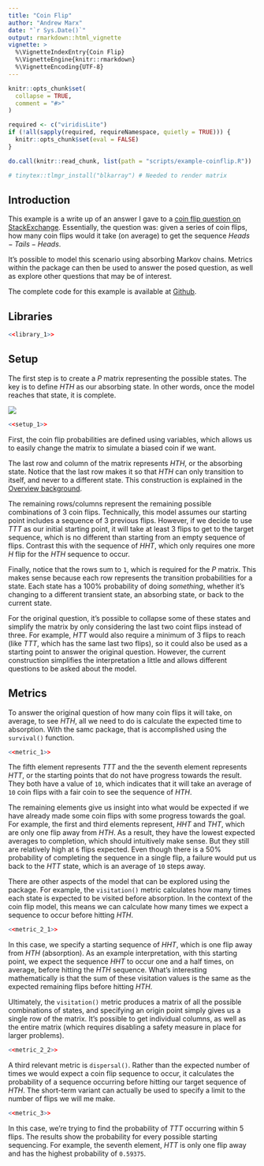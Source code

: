 ```yaml
---
title: "Coin Flip"
author: "Andrew Marx"
date: "`r Sys.Date()`"
output: rmarkdown::html_vignette
vignette: >
  %\VignetteIndexEntry{Coin Flip}
  %\VignetteEngine{knitr::rmarkdown}
  %\VignetteEncoding{UTF-8}
---
```


```r
knitr::opts_chunk$set(
  collapse = TRUE,
  comment = "#>"
)

required <- c("viridisLite")
if (!all(sapply(required, requireNamespace, quietly = TRUE))) {
  knitr::opts_chunk$set(eval = FALSE)
}

do.call(knitr::read_chunk, list(path = "scripts/example-coinflip.R"))

# tinytex::tlmgr_install("blkarray") # Needed to render matrix
```


## Introduction

This example is a write up of an answer I gave to a [coin flip question on StackExchange](https://stats.stackexchange.com/questions/553289/could-any-equation-have-predicted-the-results-of-this-simulation). Essentially, the question was: given a series of coin flips, how many coin flips would it take (on average) to get the sequence $Heads-Tails-Heads$.

It's possible to model this scenario using absorbing Markov chains. Metrics within the package can then be used to answer the posed question, as well as explore other questions that may be of interest. 

The complete code for this example is available at [Github](https://github.com/andrewmarx/samc/blob/main/vignettes/scripts/example-coinflip.R).

<!--
https://latex.codecogs.com/eqneditor/editor.php
\bordermatrix{
      & HHT & HHH & THT & THH & TTT & TTH & HTT & HTH \cr
  HHT & 0   & 0   & 0   & 0   & 0   & 0   & 1-p & p   \cr
  HHH & 1-p & p   & 0   & 0   & 0   & 0   & 0   & 0   \cr
  THT & 0   & 0   & 0   & 0   & 0   & 0   & 1-p & p   \cr
  THH & 1-p & p   & 0   & 0   & 0   & 0   & 0   & 0   \cr
  TTT & 0   & 0   & 0   & 0   & 1-p & p   & 0   & 0   \cr
  TTH & 0   & 0   & 1-p & p   & 0   & 0   & 0   & 0   \cr
  HTT & 0   & 0   & 0   & 0   & 1-p & p   & 0   & 0   \cr
  HTH & 0   & 0   & 0   & 0   & 0   & 0   & 0   & 1   
}
-->

## Libraries

```r
<<library_1>>
```


## Setup

The first step is to create a $P$ matrix representing the possible states. The key is to define $HTH$ as our absorbing state. In other words, once the model reaches that state, it is complete.

![](img/coinflipmatrix.svg)

```r
<<setup_1>>
```

First, the coin flip probabilities are defined using variables, which allows us to easily change the matrix to simulate a biased coin if we want.

The last row and column of the matrix represents $HTH$, or the absorbing state. Notice that the last row makes it so that $HTH$ can only transition to itself, and never to a different state. This construction is explained in the [Overview background](overview.html#background-1).

The remaining rows/columns represent the remaining possible combinations of 3 coin flips. Technically, this model assumes our starting point includes a sequence of 3 previous flips. However, if we decide to use $TTT$ as our initial starting point, it will take at least 3 flips to get to the target sequence, which is no different than starting from an empty sequence of flips. Contrast this with the sequence of $HHT$, which only requires one more $H$ flip for the $HTH$ sequence to occur.

Finally, notice that the rows sum to `1`, which is required for the $P$ matrix. This makes sense because each row represents the transition probabilities for a state. Each state has a 100% probability of doing *something*, whether it's changing to a different transient state, an absorbing state, or back to the current state.

For the original question, it's possible to collapse some of these states and simplify the matrix by only considering the last two coint flips instead of three. For example, $HTT$ would also require a minimum of 3 flips to reach (like $TTT$, which has the same last two flips), so it could also be used as a starting point to answer the original question. However, the current construction simplifies the interpretation a little and allows different questions to be asked about the model.

<!--
\bordermatrix{
      & HT  & HH  & TT  & TH  & HTH \cr
   HT & 0   & 0   & 1-p & 0^* & p   \cr   *TH and HTH same
   HH & 1-p & p   & 0   & 0   & 0   \cr
   TT & 0   & 0   & 1-p & p   & 0   \cr
   TH & 1-p & p   & 0   & 0   & 0   \cr
  HTH & 0   & 0   & 0   & 0   & 1
}

Could be simplified even further
-->

## Metrics

To answer the original question of how many coin flips it will take, on average, to see $HTH$, all we need to do is calculate the expected time to absorption. With the samc package, that is accomplished using the `survival()` function.
```r
<<metric_1>>
```
The fifth element represents $TTT$ and the the seventh element represents $HTT$, or the starting points that do not have progress towards the result. They both have a value of `10`, which indicates that it will take an average of `10` coin flips with a fair coin to see the sequence of $HTH$.

The remaining elements give us insight into what would be expected if we have already made some coin flips with some progress towards the goal. For example, the first and third elements represent, $HHT$ and $THT$, which are only one flip away from $HTH$. As a result, they have the lowest expected averages to completion, which should intuitively make sense. But they still are relatively high at `6` flips expected. Even though there is a 50% probability of completing the sequence in a single flip, a failure would put us back to the $HTT$ state, which is an average of `10` steps away.

There are other aspects of the model that can be explored using the package. For example, the `visitation()` metric calculates how many times each state is expected to be visited before absorption. In the context of the coin flip model, this means we can calculate how many times we expect a sequence to occur before hitting $HTH$.
```r
<<metric_2_1>>
```

In this case, we specify a starting sequence of $HHT$, which is one flip away from $HTH$ (absorption). As an example interpretation, with this starting point, we expect the sequence $HHT$ to occur one and a half times, on average, before hitting the $HTH$ sequence. What's interesting mathematically is that the sum of these visitation values is the same as the expected remaining flips before hitting $HTH$.

Ultimately, the `visitation()` metric produces a matrix of all the possible combinations of states, and specifying an origin point simply gives us a single row of the matrix. It's possible to get individual columns, as well as the entire matrix (which requires disabling a safety measure in place for larger problems).
```r
<<metric_2_2>>
```

A third relevant metric is `dispersal()`. Rather than the expected number of times we would expect a coin flip sequence to occur, it calculates the probability of a sequence occurring before hitting our target sequence of $HTH$. The short-term variant can actually be used to specify a limit to the number of flips we will me make.
```r
<<metric_3>>
```
In this case, we're trying to find the probability of $TTT$ occurring within 5 flips. The results show the probability for every possible starting sequencing. For example, the seventh element, $HTT$ is only one flip away and has the highest probability of `0.59375`.
